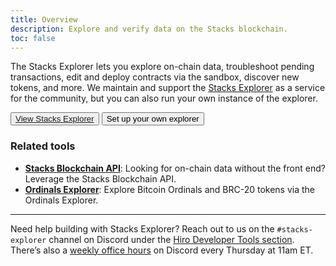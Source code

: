```yaml
---
title: Overview
description: Explore and verify data on the Stacks blockchain.
toc: false
---
```



The Stacks Explorer lets you explore on-chain data, troubleshoot pending transactions, edit and deploy contracts via the sandbox, discover new tokens, and more. We maintain and support the [Stacks Explorer](https://explorer.hiro.so) as a service for the community, but you can also run your own instance of the explorer.

<div className="flex gap-4">
  <Button className="bg-orange-500 hover:bg-orange-600">
    <a href="https://explorer.hiro.so" target="_blank" className="no-underline">
      View Stacks Explorer
    </a>
  </Button>
  <Button variant="outline">Set up your own explorer</Button>
</div>

### Related tools

- **[Stacks Blockchain API](/stacks/api)**: Looking for on-chain data without the front end? Leverage the Stacks Blockchain API.
- **[Ordinals Explorer](/ordinals/explorer)**: Explore Bitcoin Ordinals and BRC-20 tokens via the Ordinals Explorer.

---

Need help building with Stacks Explorer? Reach out to us on the `#stacks-explorer` channel on Discord under the [Hiro Developer Tools section](https://stacks.chat/). There’s also a [weekly office hours](https://events.stacks.co/event/HD16484710) on Discord every Thursday at 11am ET.
